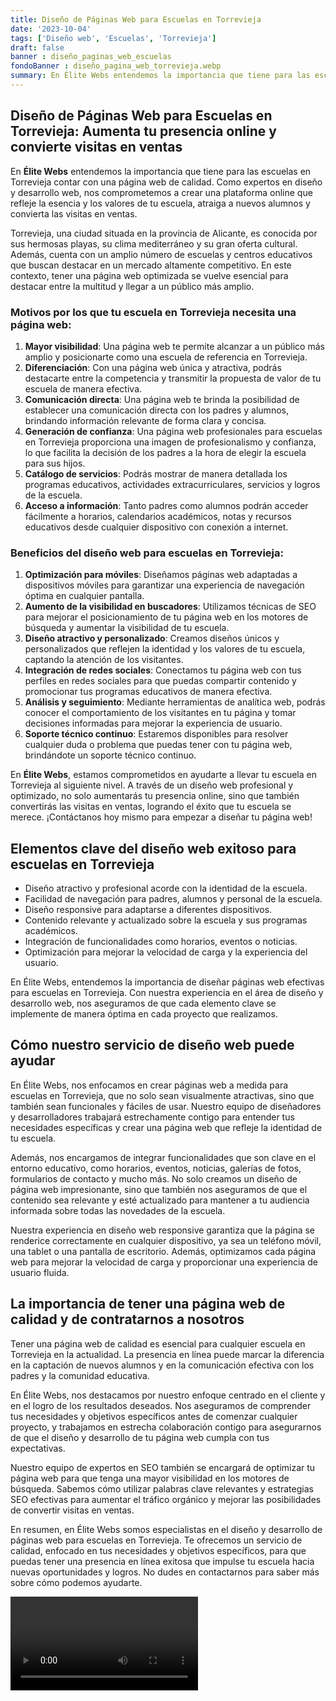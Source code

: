 ```yaml
---
title: Diseño de Páginas Web para Escuelas en Torrevieja
date: '2023-10-04'
tags: ['Diseño web', 'Escuelas', 'Torrevieja']
draft: false
banner : diseño_paginas_web_escuelas
fondoBanner : diseño_pagina_web_torrevieja.webp
summary: En Élite Webs entendemos la importancia que tiene para las escuelas en Torrevieja contar con una página web de calidad. Como expertos en diseño y desarrollo web, nos comprometemos a crear una plataforma online que refleje la esencia y los valores de tu escuela, atraiga a nuevos alumnos y convierta las visitas en ventas.
---
```


## Diseño de Páginas Web para Escuelas en Torrevieja: Aumenta tu presencia online y convierte visitas en ventas

En **Élite Webs** entendemos la importancia que tiene para las escuelas en Torrevieja contar con una página web de calidad. Como expertos en diseño y desarrollo web, nos comprometemos a crear una plataforma online que refleje la esencia y los valores de tu escuela, atraiga a nuevos alumnos y convierta las visitas en ventas.

Torrevieja, una ciudad situada en la provincia de Alicante, es conocida por sus hermosas playas, su clima mediterráneo y su gran oferta cultural. Además, cuenta con un amplio número de escuelas y centros educativos que buscan destacar en un mercado altamente competitivo. En este contexto, tener una página web optimizada se vuelve esencial para destacar entre la multitud y llegar a un público más amplio.

### Motivos por los que tu escuela en Torrevieja necesita una página web:
1. **Mayor visibilidad**: Una página web te permite alcanzar a un público más amplio y posicionarte como una escuela de referencia en Torrevieja.
2. **Diferenciación**: Con una página web única y atractiva, podrás destacarte entre la competencia y transmitir la propuesta de valor de tu escuela de manera efectiva.
3. **Comunicación directa**: Una página web te brinda la posibilidad de establecer una comunicación directa con los padres y alumnos, brindando información relevante de forma clara y concisa.
4. **Generación de confianza**: Una página web profesionales para escuelas en Torrevieja proporciona una imagen de profesionalismo y confianza, lo que facilita la decisión de los padres a la hora de elegir la escuela para sus hijos.
5. **Catálogo de servicios**: Podrás mostrar de manera detallada los programas educativos, actividades extracurriculares, servicios y logros de la escuela.
6. **Acceso a información**: Tanto padres como alumnos podrán acceder fácilmente a horarios, calendarios académicos, notas y recursos educativos desde cualquier dispositivo con conexión a internet.

### Beneficios del diseño web para escuelas en Torrevieja:
1. **Optimización para móviles**: Diseñamos páginas web adaptadas a dispositivos móviles para garantizar una experiencia de navegación óptima en cualquier pantalla.
2. **Aumento de la visibilidad en buscadores**: Utilizamos técnicas de SEO para mejorar el posicionamiento de tu página web en los motores de búsqueda y aumentar la visibilidad de tu escuela.
3. **Diseño atractivo y personalizado**: Creamos diseños únicos y personalizados que reflejen la identidad y los valores de tu escuela, captando la atención de los visitantes.
4. **Integración de redes sociales**: Conectamos tu página web con tus perfiles en redes sociales para que puedas compartir contenido y promocionar tus programas educativos de manera efectiva.
5. **Análisis y seguimiento**: Mediante herramientas de analítica web, podrás conocer el comportamiento de los visitantes en tu página y tomar decisiones informadas para mejorar la experiencia de usuario.
6. **Soporte técnico continuo**: Estaremos disponibles para resolver cualquier duda o problema que puedas tener con tu página web, brindándote un soporte técnico continuo.

En **Élite Webs**, estamos comprometidos en ayudarte a llevar tu escuela en Torrevieja al siguiente nivel. A través de un diseño web profesional y optimizado, no solo aumentarás tu presencia online, sino que también convertirás las visitas en ventas, logrando el éxito que tu escuela se merece. ¡Contáctanos hoy mismo para empezar a diseñar tu página web!

<GifSeo />

<Cta />

## Elementos clave del diseño web exitoso para escuelas en Torrevieja

- Diseño atractivo y profesional acorde con la identidad de la escuela.
- Facilidad de navegación para padres, alumnos y personal de la escuela.
- Diseño responsive para adaptarse a diferentes dispositivos.
- Contenido relevante y actualizado sobre la escuela y sus programas académicos.
- Integración de funcionalidades como horarios, eventos o noticias.
- Optimización para mejorar la velocidad de carga y la experiencia del usuario.

En Élite Webs, entendemos la importancia de diseñar páginas web efectivas para escuelas en Torrevieja. Con nuestra experiencia en el área de diseño y desarrollo web, nos aseguramos de que cada elemento clave se implemente de manera óptima en cada proyecto que realizamos.

## Cómo nuestro servicio de diseño web puede ayudar

En Élite Webs, nos enfocamos en crear páginas web a medida para escuelas en Torrevieja, que no solo sean visualmente atractivas, sino que también sean funcionales y fáciles de usar. Nuestro equipo de diseñadores y desarrolladores trabajará estrechamente contigo para entender tus necesidades específicas y crear una página web que refleje la identidad de tu escuela.

Además, nos encargamos de integrar funcionalidades que son clave en el entorno educativo, como horarios, eventos, noticias, galerías de fotos, formularios de contacto y mucho más. No solo creamos un diseño de página web impresionante, sino que también nos aseguramos de que el contenido sea relevante y esté actualizado para mantener a tu audiencia informada sobre todas las novedades de la escuela.

Nuestra experiencia en diseño web responsive garantiza que la página se renderice correctamente en cualquier dispositivo, ya sea un teléfono móvil, una tablet o una pantalla de escritorio. Además, optimizamos cada página web para mejorar la velocidad de carga y proporcionar una experiencia de usuario fluida.

## La importancia de tener una página web de calidad y de contratarnos a nosotros

Tener una página web de calidad es esencial para cualquier escuela en Torrevieja en la actualidad. La presencia en línea puede marcar la diferencia en la captación de nuevos alumnos y en la comunicación efectiva con los padres y la comunidad educativa.

En Élite Webs, nos destacamos por nuestro enfoque centrado en el cliente y en el logro de los resultados deseados. Nos aseguramos de comprender tus necesidades y objetivos específicos antes de comenzar cualquier proyecto, y trabajamos en estrecha colaboración contigo para asegurarnos de que el diseño y desarrollo de tu página web cumpla con tus expectativas.

Nuestro equipo de expertos en SEO también se encargará de optimizar tu página web para que tenga una mayor visibilidad en los motores de búsqueda. Sabemos cómo utilizar palabras clave relevantes y estrategias SEO efectivas para aumentar el tráfico orgánico y mejorar las posibilidades de convertir visitas en ventas.

En resumen, en Élite Webs somos especialistas en el diseño y desarrollo de páginas web para escuelas en Torrevieja. Te ofrecemos un servicio de calidad, enfocado en tus necesidades y objetivos específicos, para que puedas tener una presencia en línea exitosa que impulse tu escuela hacia nuevas oportunidades y logros. No dudes en contactarnos para saber más sobre cómo podemos ayudarte.

<Video />

<CtaBot job='Escuelas' city='Torrevieja'/>

<Gmaps query='Torrevieja+españa+maps' />